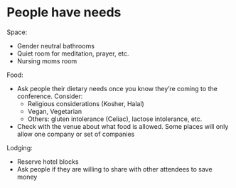 # People have needs {#people}


Space: 

- Gender neutral bathrooms 
- Quiet room for meditation, prayer, etc. 
- Nursing moms room

Food: 

- Ask people their dietary needs once you know they're coming to the conference. Consider:
    * Religious considerations (Kosher, Halal)
    * Vegan, Vegetarian
    * Others: gluten intolerance (Celiac), lactose intolerance, etc. 
- Check with the venue about what food is allowed. Some places will only allow one company or set of companies 

Lodging: 

- Reserve hotel blocks 
- Ask people if they are willing to share with other attendees to save money


